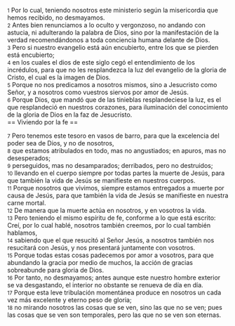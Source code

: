 {{anchor|1}} <small>1</small> Por lo cual, teniendo nosotros este ministerio según la misericordia que hemos recibido, no desmayamos.<br>
{{anchor|2}} <small>2</small> Antes bien renunciamos a lo oculto y vergonzoso, no andando con astucia, ni adulterando la palabra de Dios, sino por la manifestación de la verdad recomendándonos a toda conciencia humana delante de Dios.<br>
{{anchor|3}} <small>3</small> Pero si nuestro evangelio está aún encubierto, entre los que se pierden está encubierto;<br>
{{anchor|4}} <small>4</small> en los cuales el dios de este siglo cegó el entendimiento de los incrédulos, para que no les resplandezca la luz del evangelio de la gloria de Cristo, el cual es la imagen de Dios.<br>
{{anchor|5}} <small>5</small> Porque no nos predicamos a nosotros mismos, sino a Jesucristo como Señor, y a nosotros como vuestros siervos por amor de Jesús.<br>
{{anchor|6}} <small>6</small> Porque Dios, que mandó que de las tinieblas resplandeciese la luz, es el que resplandeció en nuestros corazones, para iluminación del conocimiento de la gloria de Dios en la faz de Jesucristo.<br>
== Viviendo por la fe ==

{{anchor|7}} <small>7</small> Pero tenemos este tesoro en vasos de barro, para que la excelencia del poder sea de Dios, y no de nosotros,<br>
{{anchor|8}} <small>8</small> que estamos atribulados en todo, mas no angustiados; en apuros, mas no desesperados;<br>
{{anchor|9}} <small>9</small> perseguidos, mas no desamparados; derribados, pero no destruidos;<br>
{{anchor|10}} <small>10</small> llevando en el cuerpo siempre por todas partes la muerte de Jesús, para que también la vida de Jesús se manifieste en nuestros cuerpos.<br>
{{anchor|11}} <small>11</small> Porque nosotros que vivimos, siempre estamos entregados a muerte por causa de Jesús, para que también la vida de Jesús se manifieste en nuestra carne mortal.<br>
{{anchor|12}} <small>12</small> De manera que la muerte actúa en nosotros, y en vosotros la vida.<br>
{{anchor|13}} <small>13</small> Pero teniendo el mismo espíritu de fe, conforme a lo que está escrito: Creí, por lo cual hablé, nosotros también creemos, por lo cual también hablamos,<br>
{{anchor|14}} <small>14</small> sabiendo que el que resucitó al Señor Jesús, a nosotros también nos resucitará con Jesús, y nos presentará juntamente con vosotros.<br>
{{anchor|15}} <small>15</small> Porque todas estas cosas padecemos por amor a vosotros, para que abundando la gracia por medio de muchos, la acción de gracias sobreabunde para gloria de Dios.<br>
{{anchor|16}} <small>16</small> Por tanto, no desmayamos; antes aunque este nuestro hombre exterior se va desgastando, el interior no obstante se renueva de día en día.<br>
{{anchor|17}} <small>17</small> Porque esta leve tribulación momentánea produce en nosotros un cada vez más excelente y eterno peso de gloria;<br>
{{anchor|18}} <small>18</small> no mirando nosotros las cosas que se ven, sino las que no se ven; pues las cosas que se ven son temporales, pero las que no se ven son eternas.<br>
